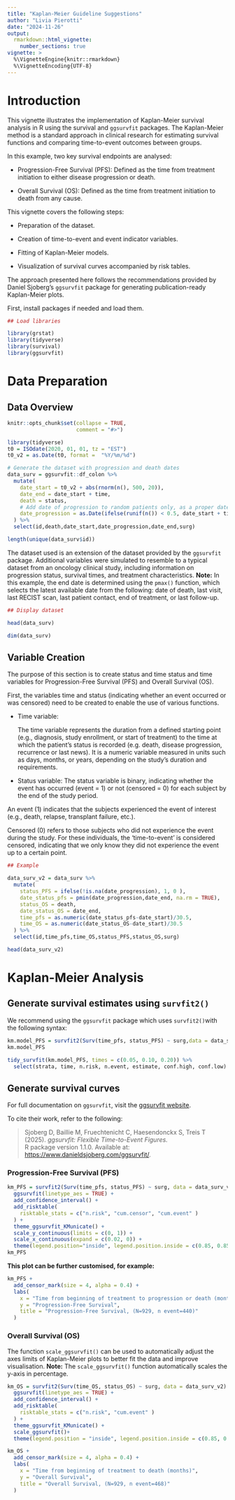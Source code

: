 ```yaml
---
title: "Kaplan-Meier Guideline Suggestions"
author: "Livia Pierotti"
date: "2024-11-26"
output: 
  rmarkdown::html_vignette:
    number_sections: true
vignette: >
  %\VignetteEngine{knitr::rmarkdown}
  %\VignetteEncoding{UTF-8}
---
```

  
# Introduction

This vignette illustrates the implementation of Kaplan-Meier survival analysis in R using the survival and `ggsurvfit` packages. The Kaplan-Meier method is a standard approach in clinical research for estimating survival functions and comparing time-to-event outcomes between groups.

In this example, two key survival endpoints are analysed:

*   Progression-Free Survival (PFS): Defined as the time from treatment initiation to either disease progression or death.

*   Overall Survival (OS): Defined as the time from treatment initiation to death from any cause.

This vignette covers the following steps:

* Preparation of the dataset.

* Creation of time-to-event and event indicator variables.

* Fitting of Kaplan-Meier models.

* Visualization of survival curves accompanied by risk tables.

The approach presented here follows the recommendations provided by Daniel Sjoberg's `ggsurvfit` package for generating publication-ready Kaplan-Meier plots.
  
First, install packages if needed and load them.   
  
```r
## Load libraries

library(grstat)
library(tidyverse)
library(survival)
library(ggsurvfit)
```

# Data Preparation

## Data Overview

```r
knitr::opts_chunk$set(collapse = TRUE,
                      comment = "#>")

library(tidyverse)
t0 = ISOdate(2020, 01, 01, tz = "EST")
t0_v2 = as.Date(t0, format =  "%Y/%m/%d")

# Generate the dataset with progression and death dates
data_surv = ggsurvfit::df_colon %>% 
  mutate(
    date_start = t0_v2 + abs(rnorm(n(), 500, 20)), 
    date_end = date_start + time,
    death = status,
    # Add date of progression to random patients only, as a proper date
    date_progression = as.Date(ifelse(runif(n()) < 0.5, date_start + time * runif(n(), 0.6, 0.8), NA), origin = "1970-01-01"),
  ) %>% 
  select(id,death,date_start,date_progression,date_end,surg)

length(unique(data_surv$id))

```

The dataset used is an extension of the dataset provided by the `ggsurvfit` package. Additional variables were simulated to resemble to a typical dataset from an oncology clinical study, including information on progression status, survival times, and treatment characteristics.
**Note:** In this example, the end date is determined using the `pmax()` function, which selects the latest available date from the following: date of death, last visit, last RECIST scan, last patient contact, end of treatment, or last follow-up.

```r
## Display dataset

head(data_surv)

dim(data_surv)
```

## Variable Creation

The purpose of this section is to create status and time status and time variables for Progression-Free Survival (PFS) and Overall Survival (OS).

First, the variables time and status (indicating whether an event occurred or was censored) need to be created to enable the use of various functions.

* Time variable:
  
  The time variable represents the duration from a defined starting point (e.g., diagnosis, study enrollment, or start of treatment) to the time at which the patient's status is recorded (e.g. death, disease progression, recurrence or last news). It is a numeric variable measured in units such as days, months, or years, depending on the study's duration and requirements.

* Status variable:
  The status variable is binary, indicating whether the event has occurred (event = 1) or not (censored = 0) for each subject by the end of the study period.

An event (1) indicates that the subjects experienced the event of interest (e.g., death, relapse, transplant failure, etc.).

Censored (0) refers to those subjects who did not experience the event during the study. For these individuals, the 'time-to-event' is considered censored, indicating that we only know they did not experience the event up to a certain point.

```r
## Example

data_surv_v2 = data_surv %>%
  mutate(
    status_PFS = ifelse(!is.na(date_progression), 1, 0 ),
    date_status_pfs = pmin(date_progression,date_end, na.rm = TRUE),
    status_OS = death,
    date_status_OS = date_end,
    time_pfs = as.numeric(date_status_pfs-date_start)/30.5,
    time_OS = as.numeric(date_status_OS-date_start)/30.5
  ) %>% 
  select(id,time_pfs,time_OS,status_PFS,status_OS,surg)

head(data_surv_v2)
```

# Kaplan-Meier Analysis

## Generate survival estimates using `survfit2()`

We recommend using the `ggsurvfit` package which uses `survfit2()`with the following syntax:

```r
km.model_PFS = survfit2(Surv(time_pfs, status_PFS) ~ surg,data = data_surv_v2)
km.model_PFS

tidy_survfit(km.model_PFS, times = c(0.05, 0.10, 0.20)) %>% 
  select(strata, time, n.risk, n.event, estimate, conf.high, conf.low)
```
## Generate survival curves

For full documentation on `ggsurvfit`, visit the [ggsurvfit website](https://www.danieldsjoberg.com/ggsurvfit/articles/gallery.html#kmunicate).  

To cite their work, refer to the following:  

>Sjoberg D, Baillie M, Fruechtenicht C, Haesendonckx S, Treis T (2025). *ggsurvfit: Flexible Time-to-Event Figures.*  
>R package version 1.1.0. Available at: [https://www.danieldsjoberg.com/ggsurvfit/](https://www.danieldsjoberg.com/ggsurvfit/). 

### Progression-Free Survival (PFS)

```r
km_PFS = survfit2(Surv(time_pfs, status_PFS) ~ surg, data = data_surv_v2) %>%
  ggsurvfit(linetype_aes = TRUE) +
  add_confidence_interval() +
  add_risktable(
    risktable_stats = c("n.risk", "cum.censor", "cum.event" )
  ) +
  theme_ggsurvfit_KMunicate() +
  scale_y_continuous(limits = c(0, 1)) +
  scale_x_continuous(expand = c(0.02, 0)) +
  theme(legend.position="inside", legend.position.inside = c(0.85, 0.85))
km_PFS
```

**This plot can be further customised, for example:**

```r
km_PFS +
  add_censor_mark(size = 4, alpha = 0.4) +
  labs(
    x = "Time from beginning of treatment to progression or death (months)",
    y = "Progression-Free Survival",
    title = "Progression-Free Survival, (N=929, n event=440)"
  ) 
```


### Overall Survival (OS)

The function `scale_ggsurvfit()` can be used to automatically adjust the axes limits of Kaplan-Meier plots to better fit the data and improve visualisation.
**Note:** The `scale_ggsurvfit()` function automatically scales the y-axis in percentage.

```r
km_OS = survfit2(Surv(time_OS, status_OS) ~ surg, data = data_surv_v2) %>%
  ggsurvfit(linetype_aes = TRUE) +
  add_confidence_interval() +
  add_risktable(
    risktable_stats = c("n.risk", "cum.event" )
  ) +
  theme_ggsurvfit_KMunicate() +
  scale_ggsurvfit()+
  theme(legend.position = "inside", legend.position.inside = c(0.85, 0.85))

km_OS +
  add_censor_mark(size = 4, alpha = 0.4) +
  labs(
    x = "Time from beginning of treatment to death (months)",
    y = "Overall Survival",
    title = "Overall Survival, (N=929, n event=468)"
  ) 
```





